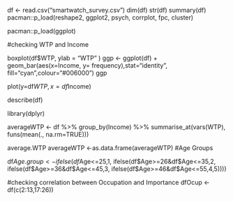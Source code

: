 df <- read.csv("smartwatch_survey.csv")
dim(df)
str(df)
summary(df)
pacman::p_load(reshape2, ggplot2, psych, corrplot, fpc, cluster)

pacman::p_load(ggplot)

#checking WTP and Income

boxplot(df$WTP,
  ylab = "WTP"
)
ggp <- ggplot(df)  + 
geom_bar(aes(x=Income, y= frequency),stat="identity", fill="cyan",colour="#006000")
ggp

plot(y=df$WTP,x=df$Income)

describe(df)

library(dplyr)

averageWTP <- df %>%
  group_by(Income) %>%
  summarise_at(vars(WTP), funs(mean(., na.rm=TRUE)))

average.WTP
averageWTP <-as.data.frame(averageWTP)
#Age Groups

df$Age.group <-ifelse(df$Age<=25,1,
                          ifelse(df$Age>=26&df$Age<=35,2,
                                 ifelse(df$Age>=36&df$Age<=45,3,
                                 ifelse(df$Age>=46&df$Age<=55,4,5))))
                                 
    

#checking correlation between Occupation and Importance
dfOcup <- df(c(2:13,17:26))

